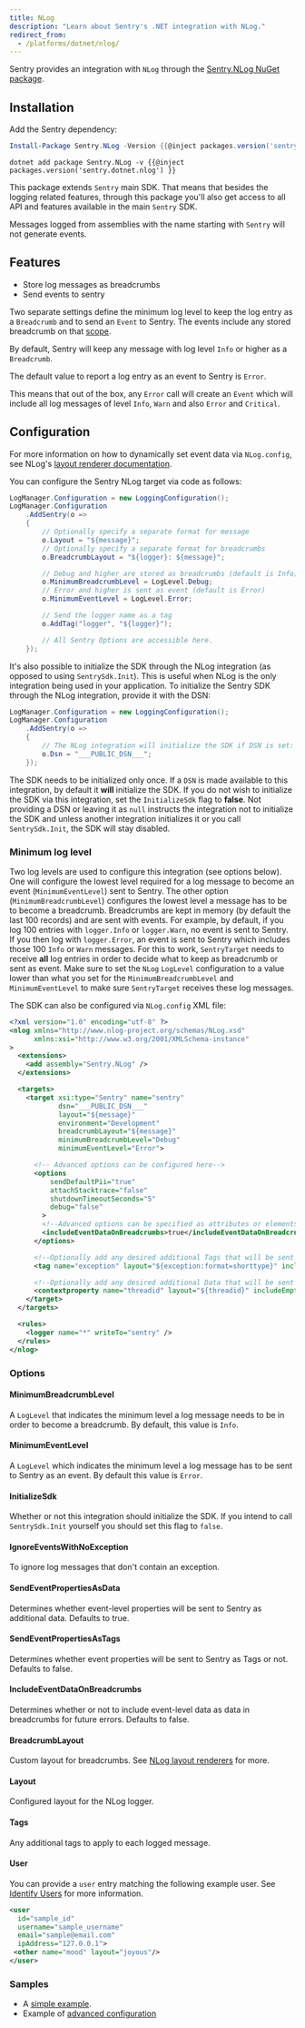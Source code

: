 ```yaml
---
title: NLog
description: "Learn about Sentry's .NET integration with NLog."
redirect_from:
  - /platforms/dotnet/nlog/
---
```


Sentry provides an integration with `NLog` through the [Sentry.NLog NuGet package](https://www.nuget.org/packages/Sentry.NLog).

## Installation

Add the Sentry dependency:

```powershell {tabTitle:Package Manager}
Install-Package Sentry.NLog -Version {{@inject packages.version('sentry.dotnet.nlog') }}
```

```shell {tabTitle:.NET Core CLI}
dotnet add package Sentry.NLog -v {{@inject packages.version('sentry.dotnet.nlog') }}
```

This package extends `Sentry` main SDK. That means that besides the logging related features, through this package you'll also get access to all API and features available in the main `Sentry` SDK.

<Alert level="warning" title="Note">

Messages logged from assemblies with the name starting with `Sentry` will not generate events.

</Alert>

## Features

- Store log messages as breadcrumbs
- Send events to sentry

Two separate settings define the minimum log level to keep the log entry as a `Breadcrumb` and to send an `Event` to Sentry. The events include any stored breadcrumb on that [scope](enriching-events/scopes/).

By default, Sentry will keep any message with log level `Info` or higher as a `Breadcrumb`.

The default value to report a log entry as an event to Sentry is `Error`.

This means that out of the box, any `Error` call will create an `Event` which will include all log messages of level `Info`, `Warn` and also `Error` and `Critical`.

## Configuration

<Alert level="" title="NLog Layouts">

For more information on how to dynamically set event data via `NLog.config`, see NLog's [layout renderer documentation](https://nlog-project.org/config/?tab=layout-renderers).

</Alert>

You can configure the Sentry NLog target via code as follows:

```csharp
LogManager.Configuration = new LoggingConfiguration();
LogManager.Configuration
    .AddSentry(o =>
    {
        // Optionally specify a separate format for message
        o.Layout = "${message}";
        // Optionally specify a separate format for breadcrumbs
        o.BreadcrumbLayout = "${logger}: ${message}";

        // Debug and higher are stored as breadcrumbs (default is Info)
        o.MinimumBreadcrumbLevel = LogLevel.Debug;
        // Error and higher is sent as event (default is Error)
        o.MinimumEventLevel = LogLevel.Error;

        // Send the logger name as a tag
        o.AddTag("logger", "${logger}");

        // All Sentry Options are accessible here.
    });
```

It's also possible to initialize the SDK through the NLog integration (as opposed to using `SentrySdk.Init`).
This is useful when NLog is the only integration being used in your application. To initialize the Sentry SDK through the NLog integration, provide it with the DSN:

<SignInNote />

```csharp
LogManager.Configuration = new LoggingConfiguration();
LogManager.Configuration
    .AddSentry(o =>
    {
        // The NLog integration will initialize the SDK if DSN is set:
        o.Dsn = "___PUBLIC_DSN___";
    });
```

<Alert level="warning" title="Note">

The SDK needs to be initialized only once. If a `DSN` is made available to this integration, by default it **will** initialize the SDK. If you do not wish to initialize the SDK via this integration, set the `InitializeSdk` flag to **false**. Not providing a DSN or leaving it as `null` instructs the integration not to initialize the SDK and unless another integration initializes it or you call `SentrySdk.Init`, the SDK will stay disabled.

</Alert>

### Minimum log level

Two log levels are used to configure this integration (see options below). One will configure the lowest level required for a log message to become an event (`MinimumEventLevel`) sent to Sentry. The other option (`MinimumBreadcrumbLevel`) configures the lowest level a message has to be to become a breadcrumb. Breadcrumbs are kept in memory (by default the last 100 records) and are sent with events. For example, by default, if you log 100 entries with `logger.Info` or `logger.Warn`, no event is sent to Sentry. If you then log with `logger.Error`, an event is sent to Sentry which includes those 100 `Info` or `Warn` messages. For this to work, `SentryTarget` needs to receive **all** log entries in order to decide what to keep as breadcrumb or sent as event. Make sure to set the `NLog` `LogLevel` configuration to a value lower than what you set for the `MinimumBreadcrumbLevel` and `MinimumEventLevel` to make sure `SentryTarget` receives these log messages.

The SDK can also be configured via `NLog.config` XML file:

<SignInNote />

```xml {tabTitle:NLog.config}
<?xml version="1.0" encoding="utf-8" ?>
<nlog xmlns="http://www.nlog-project.org/schemas/NLog.xsd"
      xmlns:xsi="http://www.w3.org/2001/XMLSchema-instance"
>
  <extensions>
    <add assembly="Sentry.NLog" />
  </extensions>

  <targets>
    <target xsi:type="Sentry" name="sentry"
            dsn="___PUBLIC_DSN___"
            layout="${message}"
            environment="Development"
            breadcrumbLayout="${message}"
            minimumBreadcrumbLevel="Debug"
            minimumEventLevel="Error">

      <!-- Advanced options can be configured here-->
      <options
          sendDefaultPii="true"
          attachStacktrace="false"
          shutdownTimeoutSeconds="5"
          debug="false"
        >
        <!--Advanced options can be specified as attributes or elements-->
        <includeEventDataOnBreadcrumbs>true</includeEventDataOnBreadcrumbs>
      </options>

      <!--Optionally add any desired additional Tags that will be sent with every message -->
      <tag name="exception" layout="${exception:format=shorttype}" includeEmptyValue="false" />

      <!--Optionally add any desired additional Data that will be sent with every message -->
      <contextproperty name="threadid" layout="${threadid}" includeEmptyValue="true" />
    </target>
  </targets>

  <rules>
    <logger name="*" writeTo="sentry" />
  </rules>
</nlog>
```

### Options

#### MinimumBreadcrumbLevel

A `LogLevel` that indicates the minimum level a log message needs to be in order to become a breadcrumb. By default, this value is `Info`.

#### MinimumEventLevel

A `LogLevel` which indicates the minimum level a log message has to be sent to Sentry as an event. By default this value is `Error`.

#### InitializeSdk

Whether or not this integration should initialize the SDK. If you intend to call `SentrySdk.Init` yourself you should set this flag to `false`.

#### IgnoreEventsWithNoException

To ignore log messages that don't contain an exception.

#### SendEventPropertiesAsData

Determines whether event-level properties will be sent to Sentry as additional data. Defaults to true.

#### SendEventPropertiesAsTags

Determines whether event properties will be sent to Sentry as Tags or not. Defaults to false.

#### IncludeEventDataOnBreadcrumbs

Determines whether or not to include event-level data as data in breadcrumbs for future errors. Defaults to false.

#### BreadcrumbLayout

Custom layout for breadcrumbs. See [NLog layout renderers](https://nlog-project.org/config/?tab=layout-renderers) for more.

#### Layout

Configured layout for the NLog logger.

#### Tags

Any additional tags to apply to each logged message.

#### User

You can provide a `user` entry matching the following example user. See [Identify Users](enriching-events/user/) for more information.

```xml
<user
  id="sample_id"
  username="sample_username"
  email="sample@email.com"
  ipAddress="127.0.0.1">
 <other name="mood" layout="joyous"/>
</user>
```

### Samples

- A [simple example](https://github.com/getsentry/sentry-dotnet/tree/main/samples/Sentry.Samples.NLog).
- Example of [advanced configuration](configuration/advanced-configuration-example)
